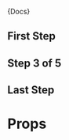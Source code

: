 


<Meta title="Components|Stepper" component={Stepper} />

<Description>{Docs}</Description>

## First Step

<Preview>
  <Story name="First Step">
    <Stepper steps={[
        {
          title: 'Step 1',
          subtitle: 'Completed',
          completed: true,
        },
        {
          title: 'Step 2',
          completed: false,
        },
        {
          title: 'Step 3',
          completed: false,
        },
        {
          title: 'Step 4',
          completed: false,
        },
        {
          title: 'Step 5',
          completed: false,
        }
    ]} />
  </Story>
</Preview>

## Step 3 of 5

<Preview>
  <Story name="Step 3 of 5">
    <Stepper steps={[
        {
          title: 'Step 1',
          subtitle: 'Completed',
          completed: true,
        },
        {
          title: 'Step 2',
          subtitle: 'Completed',
          completed: true,
        },
        {
          title: 'Step 3',
          subtitle: 'Completed',
          completed: true,
        },
        {
          title: 'Step 4',
          completed: false,
        },
        {
          title: 'Step 5',
          completed: false,
        }
    ]} />
  </Story>
</Preview>

## Last Step

<Preview>
  <Story name="Last Step">
    <Stepper steps={[
        {
          title: 'Step 1',
          subtitle: 'Completed',
          completed: true,
        },
        {
          title: 'Step 2',
          subtitle: 'Completed',
          completed: true,
        },
        {
          title: 'Step 3',
          subtitle: 'Completed',
          completed: true,
        },
        {
          title: 'Step 4',
          subtitle: 'Completed',
          completed: true,
        },
        {
          title: 'Step 5',
          subtitle: 'Completed',
          completed: true,
        }
    ]} />
  </Story>
</Preview>

# Props

<Props of={Stepper} />
